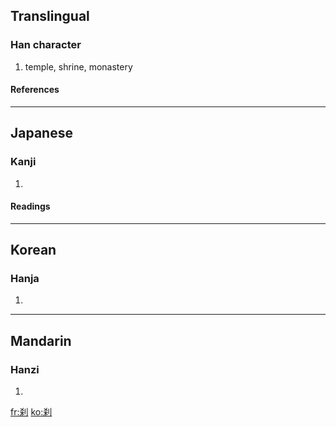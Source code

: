 {{see|剎}}

==Translingual==
===Han character===
{{Han char|rad=刀|as=06|sn=8|four=|canj=大木中弓 (KDLN), X大木中弓 (XKDLN)}}
# temple, shrine, monastery
====References====
{{Han ref|kx=0139.120|dkj=01967|dj=0316.030|hdz=10336.070|uh=5239|ud=21049}}
----
==Japanese==
===Kanji===
{{ja-kanji|grade=|rs=刀06}}
# {{defn|Japanese}}
====Readings====
{{ja-readings|on=[[さつ]] (satsu), [[せち]] (sechi)|kun=[[はたばしら]] (hatabashira), [[てら]] (tera), [[くに]] (kuni)}}
----
==Korean==
===Hanja===
{{ko-hanja|hangeul=찰|rv=chal|mr=ch'al}}
# {{defn|Korean}}
----
==Mandarin==
===Hanzi===
{{cmn-hanzi|tra=剎|pin=[[chà]] (cha4)|wg=ch'a<sup>4</sup>}}
# {{defn|Mandarin}}

[[fr:刹]]
[[ko:刹]]